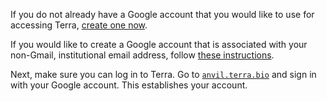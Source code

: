 If you do not already have a Google account that you would like to use for accessing Terra, [create one now](https://accounts.google.com/SignUp).

If you would like to create a Google account that is associated with your non-Gmail, institutional email address, follow [these instructions](https://support.terra.bio/hc/en-us/articles/360029186611).

Next, make sure you can log in to Terra. Go to [`anvil.terra.bio`](https://anvil.terra.bio/) and sign in with your Google account. This establishes your account.